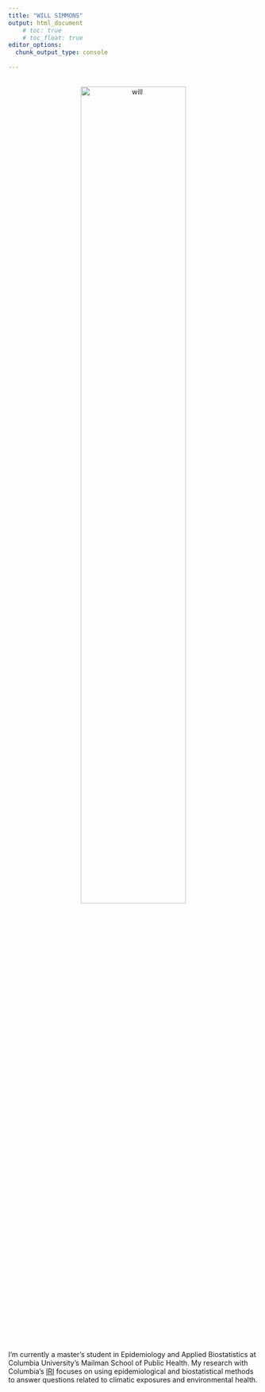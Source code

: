 ```yaml
---
title: "WILL SIMMONS"
output: html_document
    # toc: true
    # toc_float: true
editor_options: 
  chunk_output_type: console
  
---
```


<center>

<br><img src="images/will_cropped.jpg" alt="will" style="width:65%" class="center"><br>

</center>

I'm currently a master's student in Epidemiology and Applied Biostatistics at Columbia University's Mailman School of Public Health. My research with Columbia's [IRI](https://iri.columbia.edu/) focuses on using epidemiological and biostatistical methods to answer questions related to climatic exposures and environmental health.

